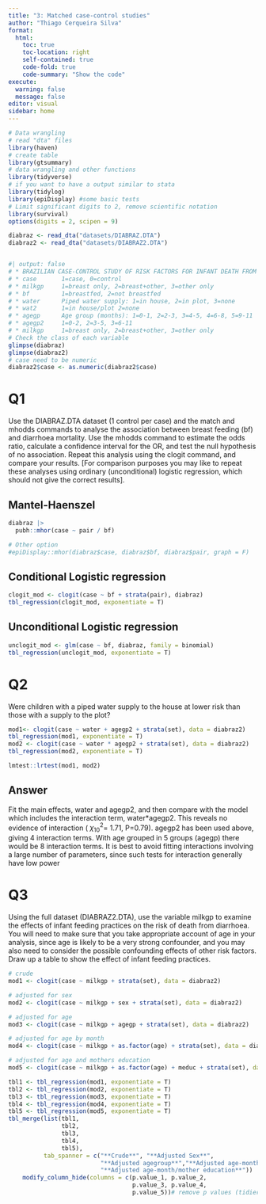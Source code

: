 ```yaml
---
title: "3: Matched case-control studies"
author: "Thiago Cerqueira Silva"
format: 
  html: 
    toc: true
    toc-location: right
    self-contained: true
    code-fold: true
    code-summary: "Show the code"
execute: 
  warning: false
  message: false
editor: visual
sidebar: home
---
```


```r
# Data wrangling
# read "dta" files
library(haven) 
# create table
library(gtsummary)
# data wrangling and other functions
library(tidyverse)
# if you want to have a output similar to stata
library(tidylog)
library(epiDisplay) #some basic tests
# Limit significant digits to 2, remove scientific notation
library(survival)
options(digits = 2, scipen = 9)
```

```r
diabraz <- read_dta("datasets/DIABRAZ.DTA")
diabraz2 <- read_dta("datasets/DIABRAZ2.DTA")



```

```r
#| output: false
# * BRAZILIAN CASE-CONTROL STUDY OF RISK FACTORS FOR INFANT DEATH FROM DIARRHOEA
# * case       1=case, 0=control
# * milkgp     1=breast only, 2=breast+other, 3=other only
# * bf         1=breastfed, 2=not breastfed
# * water      Piped water supply: 1=in house, 2=in plot, 3=none
# * wat2       1=in house/plot 2=none
# * agegp      Age group (months): 1=0-1, 2=2-3, 3=4-5, 4=6-8, 5=9-11
# * agegp2     1=0-2, 2=3-5, 3=6-11
# * milkgp     1=breast only, 2=breast+other, 3=other only
# Check the class of each variable
glimpse(diabraz)
glimpse(diabraz2)
# case need to be numeric
diabraz2$case <- as.numeric(diabraz2$case)
```

# Q1

Use the DIABRAZ.DTA dataset (1 control per case) and the match and mhodds commands to analyse the association between breast feeding (bf) and diarrhoea mortality. Use the mhodds command to estimate the odds ratio, calculate a confidence interval for the OR, and test the null hypothesis of no association. Repeat this analysis using the clogit command, and compare your results. \[For comparison purposes you may like to repeat these analyses using ordinary (unconditional) logistic regression, which should not give the correct results\].

## Mantel-Haenszel

```r
diabraz |>
  pubh::mhor(case ~ pair / bf)

# Other option
#epiDisplay::mhor(diabraz$case, diabraz$bf, diabraz$pair, graph = F)
```

## Conditional Logistic regression

```r
clogit_mod <- clogit(case ~ bf + strata(pair), diabraz)
tbl_regression(clogit_mod, exponentiate = T)
```

## Unconditional Logistic regression

```r
unclogit_mod <- glm(case ~ bf, diabraz, family = binomial)
tbl_regression(unclogit_mod, exponentiate = T)
```

# Q2

Were children with a piped water supply to the house at lower risk than those with a supply to the plot?

```r

mod1<- clogit(case ~ water + agegp2 + strata(set), data = diabraz2)
tbl_regression(mod1, exponentiate = T)
mod2 <- clogit(case ~ water * agegp2 + strata(set), data = diabraz2)
tbl_regression(mod2, exponentiate = T)

lmtest::lrtest(mod1, mod2)
```

::: {.callout-note collapse="true"}
## Answer

Fit the main effects, water and agegp2, and then compare with the model which includes the interaction term, water\*agegp2. This reveals no evidence of interaction ( $\chi_{10}^2$= 1.71, P=0.79). agegp2 has been used above, giving 4 interaction terms. With age grouped in 5 groups (agegp) there would be 8 interaction terms. It is best to avoid fitting interactions involving a large number of parameters, since such tests for interaction generally have low power
:::

# Q3

Using the full dataset (DIABRAZ2.DTA), use the variable milkgp to examine the effects of infant feeding practices on the risk of death from diarrhoea. You will need to make sure that you take appropriate account of age in your analysis, since age is likely to be a very strong confounder, and you may also need to consider the possible confounding effects of other risk factors. Draw up a table to show the effect of infant feeding practices.

```r
# crude
mod1 <- clogit(case ~ milkgp + strata(set), data = diabraz2) 

# adjusted for sex
mod2 <- clogit(case ~ milkgp + sex + strata(set), data = diabraz2) 

# adjusted for age
mod3 <- clogit(case ~ milkgp + agegp + strata(set), data = diabraz2) 

# adjusted for age by month
mod4 <- clogit(case ~ milkgp + as.factor(age) + strata(set), data = diabraz2) 

# adjusted for age and mothers education
mod5 <- clogit(case ~ milkgp + as.factor(age) + meduc + strata(set), data = diabraz2) 

tbl1 <- tbl_regression(mod1, exponentiate = T)
tbl2 <- tbl_regression(mod2, exponentiate = T)
tbl3 <- tbl_regression(mod3, exponentiate = T)
tbl4 <- tbl_regression(mod4, exponentiate = T)
tbl5 <- tbl_regression(mod5, exponentiate = T)
tbl_merge(list(tbl1,
               tbl2,
               tbl3,
               tbl4,
               tbl5),
          tab_spanner = c("**Crude**", "**Adjusted Sex**",
                          "**Adjusted agegroup**","**Adjusted age-month**",
                          "**Adjusted age-month/mother education**")) |> 
    modify_column_hide(columns = c(p.value_1, p.value_2,
                                   p.value_3, p.value_4,
                                   p.value_5))# remove p values (tidier)
```
